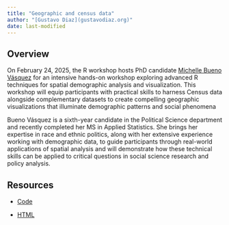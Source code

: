 ```yaml
---
title: "Geographic and census data"
author: "[Gustavo Diaz](gustavodiaz.org)"
date: last-modified
---
```


## Overview

On February 24, 2025, the R workshop hosts PhD candidate [Michelle Bueno Vásquez](https://polisci.northwestern.edu/people/graduate-students/michelle-bueno-vásquez.html) for an intensive hands-on workshop exploring advanced R techniques for spatial demographic analysis and visualization. This workshop will equip participants with practical skills to harness Census data alongside complementary datasets to create compelling geographic visualizations that illuminate demographic patterns and social phenomena

Bueno Vásquez is a sixth-year candidate in the Political Science department and recently completed her MS in Applied Statistics. She brings her expertise in race and ethnic politics, along with her extensive experience working with demographic data, to guide participants through real-world applications of spatial analysis and will demonstrate how these technical skills can be applied to critical questions in social science research and policy analysis.

## Resources

- [Code](census/maps_workshop.qmd)

- [HTML](census/maps_workshop.html)

